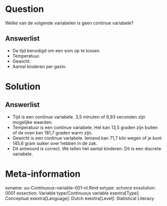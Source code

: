 Question
========
  
Welke van de volgende variabelen is geen continue variabele?
  
Answerlist
----------
* De tijd benodigd om een som op te lossen.
* Temperatuur.
* Gewicht.
* Aantal kinderen per gezin. 

Solution
========

Answerlist
----------
* Tijd is een continue variabele. 3,5 minuten of 6,93 seconden zijn mogelijke waarden. 
* Temperatuur is een continue variabele. Het kan 13,5 graden zijn buiten of de oven kan 181,7 graden warm zijn. 
* Gewicht is een continue variabele. Iemand kan 71,7 kilo wegen of je kunt 145,6 gram suiker over hebben in de zak.
* Dit antwoord is correct. We tellen het aantal kinderen. Dit is een discrete variabele. 

Meta-information
================
exname: uu-Continuous-variable-001-nl.Rmd
extype: schoice
exsolution: 0001
exsection: Variable type/Continuous variable
exextra[Type]: Conceptual
exextra[Language]: Dutch
exextra[Level]: Statistical Literacy